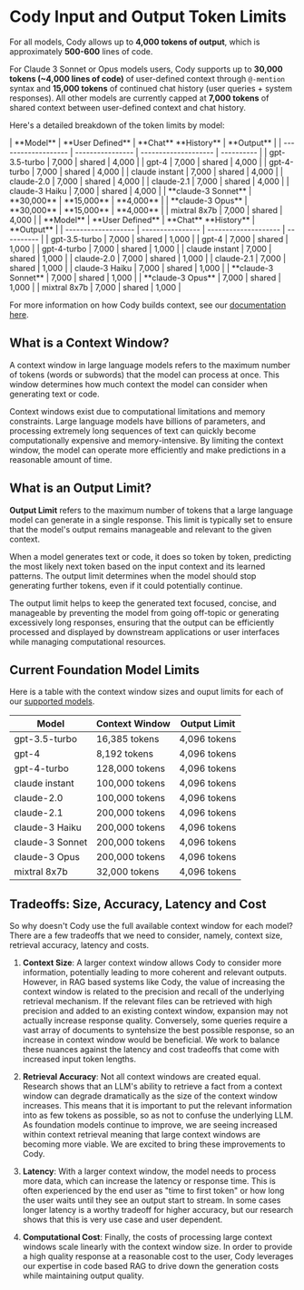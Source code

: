 # Cody Input and Output Token Limits

For all models, Cody allows up to **4,000 tokens of output**, which is approximately **500-600** lines of code.

For Claude 3 Sonnet or Opus models users, Cody supports up to **30,000 tokens (~4,000 lines of code)** of user-defined context through `@-mention` syntax and **15,000 tokens** of continued chat history (user queries + system responses). All other models are currently capped at **7,000 tokens** of shared context between user-defined context and chat history.

Here's a detailed breakdown of the token limits by model:

<Tabs>
  <Tab title="Free & Pro">
|      **Model**      | **User Defined** | **Chat** **History** | **Output** |
| ------------------- | ---------------- | -------------------- | ---------- |
| gpt-3.5-turbo       | 7,000            | shared               | 4,000      |
| gpt-4               | 7,000            | shared               | 4,000      |
| gpt-4-turbo         | 7,000            | shared               | 4,000      |
| claude instant      | 7,000            | shared               | 4,000      |
| claude-2.0          | 7,000            | shared               | 4,000      |
| claude-2.1          | 7,000            | shared               | 4,000      |
| claude-3 Haiku      | 7,000            | shared               | 4,000      |
| **claude-3 Sonnet** | **30,000**      | **15,000**           | **4,000**  |
| **claude-3 Opus**   | **30,000**      | **15,000**           | **4,000**  |
| mixtral 8x7b        | 7,000            | shared               | 4,000      |
  </Tab>
  <Tab title="Enterprise">
|      **Model**      | **User Defined** | **Chat** **History** | **Output** |
| ------------------- | ---------------- | -------------------- | ---------- |
| gpt-3.5-turbo       | 7,000            | shared               | 1,000      |
| gpt-4               | 7,000            | shared               | 1,000      |
| gpt-4-turbo         | 7,000            | shared               | 1,000      |
| claude instant      | 7,000            | shared               | 1,000      |
| claude-2.0          | 7,000            | shared               | 1,000      |
| claude-2.1          | 7,000            | shared               | 1,000      |
| claude-3 Haiku      | 7,000            | shared               | 1,000      |
| **claude-3 Sonnet** | 7,000            | shared               | 1,000      |
| **claude-3 Opus**   | 7,000            | shared               | 1,000      |
| mixtral 8x7b        | 7,000            | shared               | 1,000      |
  </Tab>
</Tabs>

For more information on how Cody builds context, see our [documentation here](/cody/core-concepts/context).

## What is a Context Window?

A context window in large language models refers to the maximum number of tokens (words or subwords) that the model can process at once. This window determines how much context the model can consider when generating text or code.

Context windows exist due to computational limitations and memory constraints. Large language models have billions of parameters, and processing extremely long sequences of text can quickly become computationally expensive and memory-intensive. By limiting the context window, the model can operate more efficiently and make predictions in a reasonable amount of time.

## What is an Output Limit?

**Output Limit** refers to the maximum number of tokens that a large language model can generate in a single response. This limit is typically set to ensure that the model's output remains manageable and relevant to the given context.

When a model generates text or code, it does so token by token, predicting the most likely next token based on the input context and its learned patterns. The output limit determines when the model should stop generating further tokens, even if it could potentially continue.

The output limit helps to keep the generated text focused, concise, and manageable by preventing the model from going off-topic or generating excessively long responses, ensuring that the output can be efficiently processed and displayed by downstream applications or user interfaces while managing computational resources.

## Current Foundation Model Limits

Here is a table with the context window sizes and ouput limits for each of our [supported models](/cody/capabilities/supported-models).

|    **Model**    | **Context Window** | **Output Limit** |
| --------------- | ------------------ | ---------------- |
| gpt-3.5-turbo   | 16,385 tokens      | 4,096 tokens     |
| gpt-4           | 8,192 tokens       | 4,096 tokens     |
| gpt-4-turbo     | 128,000 tokens     | 4,096 tokens     |
| claude instant  | 100,000 tokens     | 4,096 tokens     |
| claude-2.0      | 100,000 tokens     | 4,096 tokens     |
| claude-2.1      | 200,000 tokens     | 4,096 tokens     |
| claude-3 Haiku  | 200,000 tokens     | 4,096 tokens     |
| claude-3 Sonnet | 200,000 tokens     | 4,096 tokens     |
| claude-3 Opus   | 200,000 tokens     | 4,096 tokens     |
| mixtral 8x7b    | 32,000 tokens      | 4,096 tokens     |

## Tradeoffs: Size, Accuracy, Latency and Cost

So why doesn't Cody use the full available context window for each model? There are a few tradeoffs that we need to consider, namely, context size, retrieval accuracy, latency and costs.

1. **Context Size**: A larger context window allows Cody to consider more information, potentially leading to more coherent and relevant outputs. However, in RAG based systems like Cody, the value of increasing the context window is related to the precision and recall of the underlying retrieval mechanism.  If the relevant files can be retrieved with high precision and added to an existing context window, expansion may not actually increase response quality.  Conversely, some queries require a vast array of documents to syntehsize the best possible response, so an increase in context window would be beneficial.  We work to balance these nuances against the latency and cost tradeoffs that come with increased input token lengths.

2. **Retrieval Accuracy**: Not all context windows are created equal. Research shows that an LLM's ability to retrieve a fact from a context window can degrade dramatically as the size of the context window increases.  This means that it is important to put the relevant information into as few tokens as possible, so as not to confuse the underlying LLM.  As foundation models continue to improve, we are seeing increased within context retrieval meaning that large context windows are becoming more viable. We are excited to bring these improvements to Cody.

3. **Latency**: With a larger context window, the model needs to process more data, which can increase the latency or response time. This is often experienced by the end user as "time to first token" or how long the user waits until they see an output start to stream.  In some cases longer latency is a worthy tradeoff for higher accuracy, but our research shows that this is very use case and user dependent.

4. **Computational Cost**: Finally, the costs of processing large context windows scale linearly with the context window size.  In order to provide a high quality response at a reasonable cost to the user, Cody leverages our expertise in code based RAG to drive down the generation costs while maintaining output quality.
